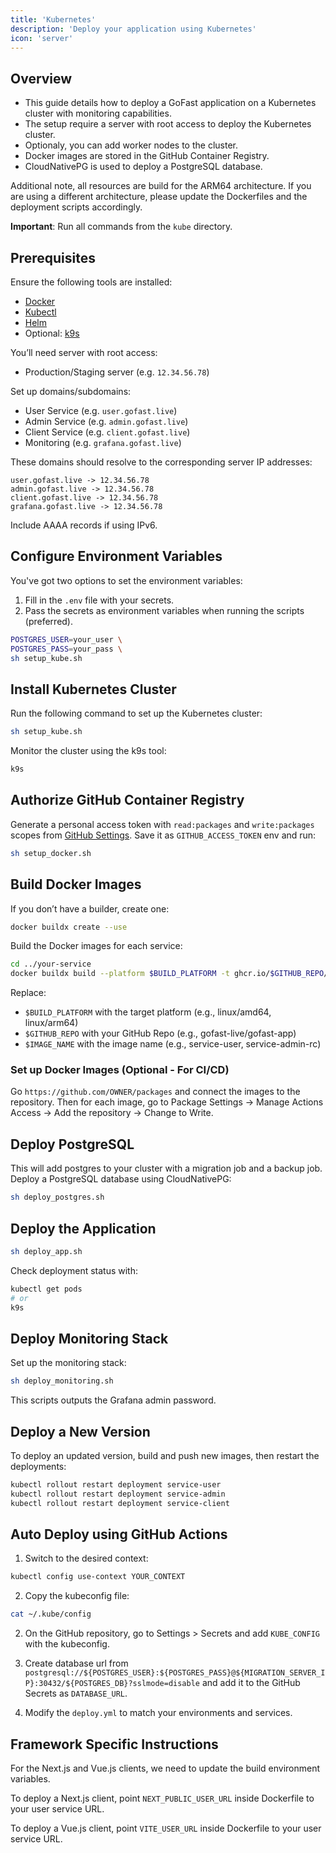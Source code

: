 ```yaml
---
title: 'Kubernetes'
description: 'Deploy your application using Kubernetes'
icon: 'server'
---
```


## Overview

- This guide details how to deploy a GoFast application on a Kubernetes cluster with monitoring capabilities.
- The setup require a server with root access to deploy the Kubernetes cluster.
- Optionaly, you can add worker nodes to the cluster.
- Docker images are stored in the GitHub Container Registry.
- CloudNativePG is used to deploy a PostgreSQL database.

Additional note, all resources are build for the ARM64 architecture. If you are using a different architecture, please update the Dockerfiles and the deployment scripts accordingly.

**Important**: Run all commands from the `kube` directory.

## Prerequisites

Ensure the following tools are installed:
- [Docker](https://docs.docker.com/get-docker/)
- [Kubectl](https://kubernetes.io/docs/tasks/tools/install-kubectl/)
- [Helm](https://helm.sh/docs/intro/install/)
- Optional: [k9s](https://k9scli.io/topics/install/)

You’ll need server with root access:
- Production/Staging server (e.g. `12.34.56.78`)

Set up domains/subdomains:
- User Service (e.g. `user.gofast.live`)
- Admin Service (e.g. `admin.gofast.live`)
- Client Service (e.g. `client.gofast.live`)
- Monitoring (e.g. `grafana.gofast.live`)

These domains should resolve to the corresponding server IP addresses:

```
user.gofast.live -> 12.34.56.78
admin.gofast.live -> 12.34.56.78
client.gofast.live -> 12.34.56.78
grafana.gofast.live -> 12.34.56.78
```

Include AAAA records if using IPv6.

## Configure Environment Variables

You've got two options to set the environment variables:

1. Fill in the `.env` file with your secrets.
2. Pass the secrets as environment variables when running the scripts (preferred).
```bash
POSTGRES_USER=your_user \
POSTGRES_PASS=your_pass \
sh setup_kube.sh
```

## Install Kubernetes Cluster

Run the following command to set up the Kubernetes cluster:
```bash
sh setup_kube.sh
```

Monitor the cluster using the k9s tool:
```bash
k9s
```

## Authorize GitHub Container Registry

Generate a personal access token with `read:packages` and `write:packages` scopes from [GitHub Settings](https://github.com/settings/tokens). 
Save it as `GITHUB_ACCESS_TOKEN` env and run:
```bash
sh setup_docker.sh
```

## Build Docker Images

If you don’t have a builder, create one:
```bash
docker buildx create --use
```

Build the Docker images for each service:
```bash
cd ../your-service
docker buildx build --platform $BUILD_PLATFORM -t ghcr.io/$GITHUB_REPO/$IMAGE_NAME:latest --push .
```
Replace:
- `$BUILD_PLATFORM` with the target platform (e.g., linux/amd64, linux/arm64)
- `$GITHUB_REPO` with your GitHub Repo (e.g., gofast-live/gofast-app)
- `$IMAGE_NAME` with the image name (e.g., service-user, service-admin-rc)

### Set up Docker Images (Optional - For CI/CD)

Go `https://github.com/OWNER/packages` and connect the images to the repository.
Then for each image, go to Package Settings -> Manage Actions Access -> Add the repository -> Change to Write.

## Deploy PostgreSQL

This will add postgres to your cluster with a migration job and a backup job.
Deploy a PostgreSQL database using CloudNativePG:
```bash
sh deploy_postgres.sh
```

## Deploy the Application

```bash
sh deploy_app.sh
```

Check deployment status with:
```bash
kubectl get pods
# or
k9s
```

## Deploy Monitoring Stack

Set up the monitoring stack:
```bash
sh deploy_monitoring.sh
```
This scripts outputs the Grafana admin password.

## Deploy a New Version

To deploy an updated version, build and push new images, then restart the deployments:

```bash
kubectl rollout restart deployment service-user
kubectl rollout restart deployment service-admin
kubectl rollout restart deployment service-client
```

## Auto Deploy using GitHub Actions

1. Switch to the desired context:
```bash
kubectl config use-context YOUR_CONTEXT
```

2. Copy the kubeconfig file:
```bash
cat ~/.kube/config
```

2. On the GitHub repository, go to Settings > Secrets and add `KUBE_CONFIG` with the kubeconfig.

3. Create database url from `postgresql://${POSTGRES_USER}:${POSTGRES_PASS}@${MIGRATION_SERVER_IP}:30432/${POSTGRES_DB}?sslmode=disable` and add it to the GitHub Secrets as `DATABASE_URL`.

3. Modify the `deploy.yml` to match your environments and services.

## Framework Specific Instructions

For the Next.js and Vue.js clients, we need to update the build environment variables.

To deploy a Next.js client, point `NEXT_PUBLIC_USER_URL` inside Dockerfile to your user service URL.

To deploy a Vue.js client, point `VITE_USER_URL` inside Dockerfile to your user service URL.
